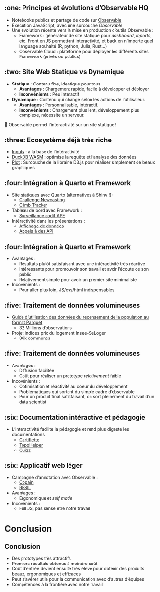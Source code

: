 
## :one: Principes et évolutions d'Observable HQ

- Notebooks publics et partage de code sur [Observable](https://observablehq.com/@observablehq/introduction-to-notebooks)
- Execution JavaScript, avec une surcouche *Observable*
- Une évolution récente vers la mise en production d'outils Observable :
    - Framework : générateur de site statique pour *dashboard*, *reports*, etc. Front en JS permettant interactivité, et back en n'importe quel language souhaité (R, python, Julia, Rust...)
   - Observable Cloud : plateforme pour déployer les différents sites Framework (privés ou publics)


## :two: Site Web Statique vs Dynamique

- **Statique** : Contenu fixe, identique pour tous
  - **Avantages** : Chargement rapide, facile à développer et déployer
  - **Inconvénients** : Peu interactif

- **Dynamique** : Contenu qui change selon les actions de l'utilisateur.
  - **Avantages** : Personnalisable, intéractif.
  - **Inconvénients** : Chargement plus lent, développement plus complexe, nécessite un serveur.

🚀 Observable permet l'interactivité sur un site statique ! 


## :three: Ecosystème déjà très riche

- [Inputs](https://observablehq.com/documentation/inputs/overview) : à la base de l'intéractivité
- [DuckDB WASM](https://observablehq.com/framework/lib/duckdb) : optimise la requête et l'analyse des données
- [Plot](https://observablehq.com/plot/getting-started) : Surcouche de la librairie D3.js pour réaliser simplement de beaux graphiques

## :four: Intégration à Quarto et Framework

- Site statiques avec Quarto (alternatives à Shiny !):
    - [Challenge Nowcasting](https://inseefrlab.github.io/ESA-Nowcasting-2023/ppi.html)
    - [Climb Tracker](https://linogaliana.github.io/climbtracker/around.html)
- Tableau de bord avec Framework :
    - [Surveillance codif APE](https://inseefrlab.github.io/framework-observable-test/)

- Intéractivité dans les présentations : 
    - [Affichage de données](https://inseefrlab.github.io/codif-ape-prez/slides/inserm-echange/#/donn%C3%A9es-utilis%C3%A9es)
    - [Appels à des API](https://inseefrlab.github.io/codif-ape-prez/slides/inserm-echange/#/exposer-un-mod%C3%A8le-via-une-api)

## :four: Intégration à Quarto et Framework

- Avantages :
    - Résultats plutôt satisfaisant avec une intéractivité très réactive
    - Intéressants pour promouvoir son travail et avoir l'écoute de son public
    - Relativement simple pour avoir un premier site minimaliste

- Incovénients :
    - Pour aller plus loin, JS/css/html indispensables

## :five: Traitement de données volumineuses

- [Guide d’utilisation des données du recensement de la population au format Parquet](https://ssphub.netlify.app/post/parquetrp/)
    - 32 Millions d'observations
- Projet indices prix du logement Insee-SeLoger
    - 36k communes

## :five: Traitement de données volumineuses

- Avantages :
    - Diffusion facilitée 
    - Coût pour réaliser un prototype *relativement* faible

- Incovénients :
    - Optimisation et réactivité au coeur du développement
    - Problématiques qui sortent du simple cadre d'observable
    - Pour un produit final satisfaisant, on sort pleinement du travail d'un data scientist

## :six: Documentation intéractive et pédagogie

- L'interactivité facilite la pédagogie et rend plus digeste les documentations
    - [Cartiflette](https://inseefrlab.github.io/cartiflette-website/)
    - [TopoHelper](https://observablehq.com/@tombor/topohelper-docs)
    - [Quizz](https://pythonds.linogaliana.fr/content/git/introgit.html#le-fichier-.gitignore)

## :six: Applicatif web léger

- Campagne d'annotation avec Observable : 
    - [Copain](https://ssplab.pages.lab.sspcloud.fr/experimentation-bdf/copain/)
    - [RESIL](https://linogaliana.gitlab-pages.insee.fr/serverless-annotation-tool/pairs.html)

- Avantages :
    - Ergonomique et *self made*
- Incovénients :
    - Full JS, pas sensé être notre travail


# Conclusion

## Conclusion

- Des prototypes très attractifs 
- Premiers résultats obtenus à moindre coût
- Coût d'entrée devient ensuite très élevé pour obtenir des produits beaux, ergonomiques et efficaces
- Peut s'avérer utile pour la communication avec d'autres d'équipes
- Compétences à la frontière avec notre travail